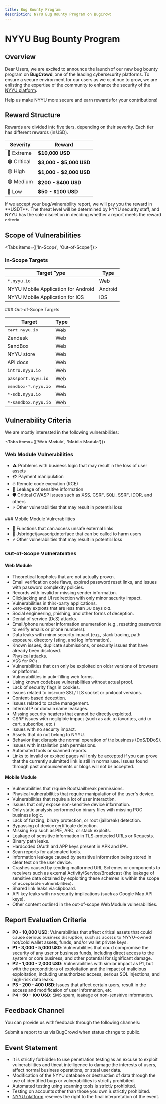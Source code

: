 ```yaml
---
title: Bug Bounty Program
description: NYYU Bug Bounty Program on BugCrowd
---
```



# NYYU Bug Bounty Program

## Overview

Dear Users, we are excited to announce the launch of our new bug bounty program on **BugCrowd**, one of the leading cybersecurity platforms. To ensure a secure environment for our users as we continue to grow, we are enlisting the expertise of the community to enhance the security of the [NYYU platform](https://nyyu.io).

<Callout type="info">
Help us make NYYU more secure and earn rewards for your contributions!
</Callout>

## Reward Structure

Rewards are divided into five tiers, depending on their severity. Each tier has different rewards (in USD).

| Severity  | Reward          |
|-----------|------------------|
| 🔴 Extreme   | **$10,000 USD**       |
| 🟠 Critical  | **$3,000 - $5,000 USD**|
| 🟡 High      | **$1,000 - $2,000 USD**|
| 🟢 Medium    | **$200 - $400 USD**    |
| 🔵 Low       | **$50 - $100 USD**     |

<Callout type="tip">
If we accept your bug/vulnerability report, we will pay you the reward in **USDT**.
</Callout>

<Callout type="warn">
The threat level will be determined by NYYU security staff, and NYYU has the sole discretion in deciding whether a report meets the reward criteria.
</Callout>

## Scope of Vulnerabilities

<Tabs items={['In-Scope', 'Out-of-Scope']}>
<Tab value="In-Scope">
### In-Scope Targets

| Target Type                    | Type       |
|--------------------------------|------------|
| `*.nyyu.io`                    | Web        |
| NYYU Mobile Application for Android | Android    |
| NYYU Mobile Application for iOS    | iOS        |

</Tab>
<Tab value="Out-of-Scope">
### Out-of-Scope Targets

| Target                         | Type       |
|--------------------------------|------------|
| `cert.nyyu.io`                 | Web        |
| Zendesk                        | Web        |
| SandBox                        | Web        |
| NYYU store                     | Web        |
| API docs                       | Web        |
| `intro.nyyu.io`                | Web        |
| `passport.nyyu.io`             | Web        |
| `sandbox-*.nyyu.io`            | Web        |
| `*-sdb.nyyu.io`                | Web        |
| `*-sandbox.nyyu.io`            | Web        |

</Tab>
</Tabs>

## Vulnerability Criteria

We are mostly interested in the following vulnerabilities:

<Tabs items={['Web Module', 'Mobile Module']}>
<Tab value="Web Module">
### Web Module Vulnerabilities

- ⚠️ Problems with business logic that may result in the loss of user assets
- 💳 Payment manipulation
- 🔥 Remote code execution (RCE)
- 🔐 Leakage of sensitive information
- 🛡️ Critical OWASP issues such as XSS, CSRF, SQLi, SSRF, IDOR, and others
- ⚡ Other vulnerabilities that may result in potential loss

</Tab>
<Tab value="Mobile Module">
### Mobile Module Vulnerabilities

- 🔗 Functions that can access unsafe external links
- 🌉 Jsbridge/javascriptinterface that can be called to harm users
- ⚡ Other vulnerabilities that may result in potential loss

</Tab>
</Tabs>

### Out-of-Scope Vulnerabilities

#### Web Module

- Theoretical loopholes that are not actually proven.
- Email verification code flaws, expired password reset links, and issues with password complexity policies.
- Records with invalid or missing sender information.
- Clickjacking and UI redirection with only minor security impact.
- Vulnerabilities in third-party applications.
- Zero-day exploits that are less than 30 days old.
- Social engineering, phishing, and other forms of deception.
- Denial of service (DoS) attacks.
- Email/phone number information enumeration (e.g., resetting passwords to verify emails or phone numbers).
- Data leaks with minor security impact (e.g., stack tracing, path exposure, directory listing, and log information).
- Known issues, duplicate submissions, or security issues that have already been disclosed.
- Physical attacks.
- XSS for PCs.
- Vulnerabilities that can only be exploited on older versions of browsers or platforms.
- Vulnerabilities in auto-filling web forms.
- Using known codebase vulnerabilities without actual proof.
- Lack of security flags in cookies.
- Issues related to insecure SSL/TLS socket or protocol versions.
- Content-based deception.
- Issues related to cache management.
- Internal IP or domain name leakages.
- Missing security headers that cannot be directly exploited.
- CSRF issues with negligible impact (such as add to favorites, add to cart, subscribe, etc.)
- Issues with no security impact.
- Assets that do not belong to NYYU.
- Behavior that disrupts the normal operation of the business (DoS/DDoS).
- Issues with installation path permissions.
- Automated tools or scanned reports.
- Links to invalid or expired pages will only be accepted if you can prove that the currently submitted link is still in normal use. Issues found through past announcements or blogs will not be accepted.

#### Mobile Module

- Vulnerabilities that require Root/Jailbreak permissions.
- Physical vulnerabilities that require manipulation of the user's device.
- Vulnerabilities that require a lot of user interaction.
- Issues that only expose non-sensitive device information.
- Only static analysis performed on binary files with missing POC business logic.
- Lack of fuzzing, binary protection, or root (jailbreak) detection.
- Bypassing of device certificate detection.
- Missing Exp such as PIE, ARC, or stack exploits.
- Leakage of sensitive information in TLS-protected URLs or Requests.
- Binary path leaks.
- Hardcoded OAuth and APP keys present in APK and IPA.
- Scan reports for automated tools.
- Information leakage caused by sensitive information being stored in clear text on the user device.
- Crashes caused by sending malformed URL Schemes or components to receivers such as external Activity/Service/Broadcast (the leakage of sensitive data obtained by exploiting these schemes is within the scope of acceptable vulnerabilities).
- Shared link leaks via clipboard.
- API key leaks with no security implications (such as Google Map API keys).
- Other content outlined in the out-of-scope Web Module vulnerabilities.

## Report Evaluation Criteria

- **P0 - 10,000 USD**: Vulnerabilities that affect critical assets that could cause serious business disruption, such as access to NYYU-owned hot/cold wallet assets, funds, and/or wallet private keys.
- **P1 - 3,000 - 5,000 USD**: Vulnerabilities that could compromise the security of any user or business funds, including direct access to the system or core business, and other potential for significant damage.
- **P2 - 1,000 - 2,000 USD**: Vulnerabilities with similar impact as P1, but with the preconditions of exploitation and the impact of malicious exploitation, including unauthorized access, serious SQL injections, and high-risk data leaks.
- **P3 - 200 - 400 USD**: Issues that affect certain users, result in the access and modification of user information, etc.
- **P4 - 50 - 100 USD**: SMS spam, leakage of non-sensitive information.

## Feedback Channel

You can provide us with feedback through the following channels:

Submit a report to us via BugCrowd when status change to public.

## Event Statement

- It is strictly forbidden to use penetration testing as an excuse to exploit vulnerabilities and threat intelligence to damage the interests of users, affect normal business operations, or steal user data.
- Modification of the NYYU database or destruction of data through the use of identified bugs or vulnerabilities is strictly prohibited.
- Automated testing using scanning tools is strictly prohibited.
- Testing on accounts other than those you own is strictly prohibited.
- [NYYU platform](https://nyyu.io) reserves the right to the final interpretation of the event.